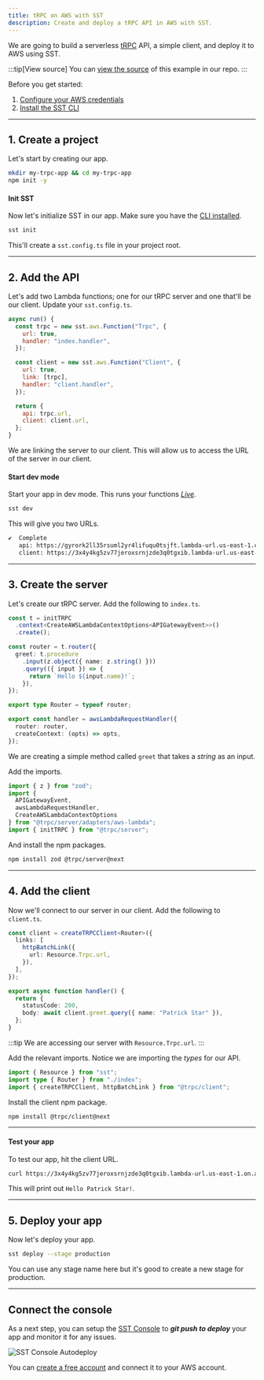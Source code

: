 ```yaml
---
title: tRPC on AWS with SST
description: Create and deploy a tRPC API in AWS with SST.
---
```


We are going to build a serverless [tRPC](https://trpc.io) API, a simple client, and deploy it to AWS using SST.

:::tip[View source]
You can [view the source](https://github.com/sst/ion/tree/dev/examples/aws-trpc) of this example in our repo.
:::

Before you get started:

1. [Configure your AWS credentials](https://docs.sst.dev/advanced/iam-credentials#loading-from-a-file)
2. [Install the SST CLI](/docs/reference/cli)

---

## 1. Create a project

Let's start by creating our app.

```bash
mkdir my-trpc-app && cd my-trpc-app
npm init -y
```

#### Init SST

Now let's initialize SST in our app. Make sure you have the [CLI installed](/docs/reference/cli/).

```bash
sst init
```

This'll create a `sst.config.ts` file in your project root.

---

## 2. Add the API

Let's add two Lambda functions; one for our tRPC server and one that'll be our client. Update your `sst.config.ts`.

```js title="sst.config.ts" {9}
async run() {
  const trpc = new sst.aws.Function("Trpc", {
    url: true,
    handler: "index.handler",
  });

  const client = new sst.aws.Function("Client", {
    url: true,
    link: [trpc],
    handler: "client.handler",
  });

  return {
    api: trpc.url,
    client: client.url,
  };
}
```

We are linking the server to our client. This will allow us to access the URL of the server in our client.

#### Start dev mode

Start your app in dev mode. This runs your functions [_Live_](/docs/live/).

```bash
sst dev
```

This will give you two URLs.

```bash frame="none"
✔  Complete
   api: https://gyrork2ll35rsuml2yr4lifuqu0tsjft.lambda-url.us-east-1.on.aws
   client: https://3x4y4kg5zv77jeroxsrnjzde3q0tgxib.lambda-url.us-east-1.on.aws
```

---

## 3. Create the server

Let's create our tRPC server. Add the following to `index.ts`.

```ts title="index.ts"
const t = initTRPC
  .context<CreateAWSLambdaContextOptions<APIGatewayEvent>>()
  .create();

const router = t.router({
  greet: t.procedure
    .input(z.object({ name: z.string() }))
    .query(({ input }) => {
      return `Hello ${input.name}!`;
    }),
});

export type Router = typeof router;

export const handler = awsLambdaRequestHandler({
  router: router,
  createContext: (opts) => opts,
});
```

We are creating a simple method called `greet` that takes a _string_ as an input.

Add the imports.

```ts title="index.ts"
import { z } from "zod";
import {
  APIGatewayEvent,
  awsLambdaRequestHandler,
  CreateAWSLambdaContextOptions
} from "@trpc/server/adapters/aws-lambda";
import { initTRPC } from "@trpc/server";
```

And install the npm packages.

```bash
npm install zod @trpc/server@next
```

---

## 4. Add the client

Now we'll connect to our server in our client. Add the following to `client.ts`.

```ts title="client.ts" {4}
const client = createTRPCClient<Router>({
  links: [
    httpBatchLink({
      url: Resource.Trpc.url,
    }),
  ],
});

export async function handler() {
  return {
    statusCode: 200,
    body: await client.greet.query({ name: "Patrick Star" }),
  };
}
```

:::tip
We are accessing our server with `Resource.Trpc.url`.
:::

Add the relevant imports. Notice we are importing the _types_ for our API.

```ts title="index.ts" {2}
import { Resource } from "sst";
import type { Router } from "./index";
import { createTRPCClient, httpBatchLink } from "@trpc/client";
```

Install the client npm package.

```bash
npm install @trpc/client@next
```

---

#### Test your app

To test our app, hit the client URL.

```bash
curl https://3x4y4kg5zv77jeroxsrnjzde3q0tgxib.lambda-url.us-east-1.on.aws
```

This will print out `Hello Patrick Star!`.

---

## 5. Deploy your app

Now let's deploy your app.

```bash
sst deploy --stage production
```

You can use any stage name here but it's good to create a new stage for production.

---

## Connect the console

As a next step, you can setup the [SST Console](/docs/console/) to _**git push to deploy**_ your app and monitor it for any issues. 

![SST Console Autodeploy](../../../../../assets/docs/start/sst-console-autodeploy.png)

You can [create a free account](https://console.sst.dev) and connect it to your AWS account.

